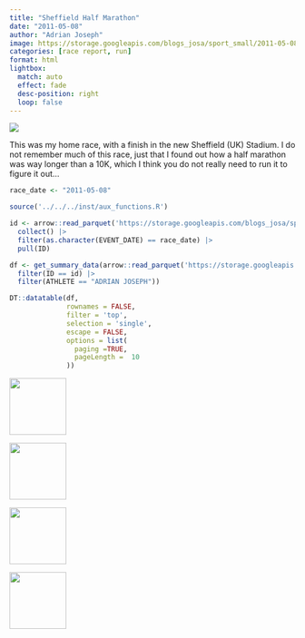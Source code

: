 ```yaml
---
title: "Sheffield Half Marathon"
date: "2011-05-08"
author: "Adrian Joseph"
image: https://storage.googleapis.com/blogs_josa/sport_small/2011-05-08_SHEFFIELD_HALF_MARATHON/img/00.png
categories: [race report, run]
format: html
lightbox:
  match: auto
  effect: fade
  desc-position: right
  loop: false
---
```


![](https://storage.googleapis.com/blogs_josa/sport_small/2011-05-08_SHEFFIELD_HALF_MARATHON/img/00.png)

This was my home race, with a finish in the new Sheffield (UK) Stadium. I do not remember much of this race, just that I found out how a half marathon was way longer than a 10K, which I think you do not really need to run it to figure it out...

```r
race_date <- "2011-05-08"

source('../../../inst/aux_functions.R')

id <- arrow::read_parquet('https://storage.googleapis.com/blogs_josa/sport/parquets/main_dataset.parquet') |>
  collect() |>
  filter(as.character(EVENT_DATE) == race_date) |>
  pull(ID)

df <- get_summary_data(arrow::read_parquet('https://storage.googleapis.com/blogs_josa/sport/parquets/all_results.parquet') |>
  filter(ID == id) |>
  filter(ATHLETE == "ADRIAN JOSEPH"))

DT::datatable(df,
              rownames = FALSE,
              filter = 'top',
              selection = 'single',
              escape = FALSE,
              options = list(
                paging =TRUE,
                pageLength =  10
              ))
```




::: {layout-ncol=4}
![](https://storage.googleapis.com/blogs_josa/sport_small/2011-05-08_SHEFFIELD_HALF_MARATHON/img/00.png){ width="100" group="hi" }

![](https://storage.googleapis.com/blogs_josa/sport_small/2011-05-08_SHEFFIELD_HALF_MARATHON/img/01.png){ width="100" group="hi" }

![](https://storage.googleapis.com/blogs_josa/sport_small/2011-05-08_SHEFFIELD_HALF_MARATHON/img/02.jpg){ width="100" group="hi" }

![](https://storage.googleapis.com/blogs_josa/sport_small/2011-05-08_SHEFFIELD_HALF_MARATHON/img/05.jpg){ width="100" group="hi" }


:::
